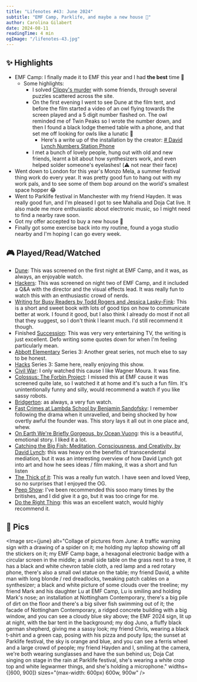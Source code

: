 ```yaml
---
title: "Lifenotes #43: June 2024"
subtitle: "EMF Camp, Parklife, and maybe a new house 🏡"
author: Carolina Gilabert
date: 2024-08-11
readingTime: 4 min
ogImage: "/lifenotes-43.jpg"
---
```



## ✨ Highlights
- EMF Camp: I finally made it to EMF this year and I had **the best** time 💛
	- Some highlights:
		- I solved [Clippy's murder](https://www.dreamcat.uk/wizard-of-os/) with some friends, through several puzzles scattered across the site. 
		- On the first evening I went to see Dune at the film tent, and before the film started a video of an owl flying towards the screen played and a 5 digit number flashed on. The owl reminded me of Twin Peaks so I wrote the number down, and then I found a black lodge themed table with a phone, and that set me off looking for owls like a lunatic 🦉
			- Here's a write up of the installation by the creator: [# David Lynch Numbers Station Phone](https://barnoid.org.uk/david-lynch-numbers-station-phone/)
		- I met a bunch of lovely people, hung out with old and new friends, learnt a bit about how synthesizers work, and even helped solder someone's eyelashes! (⚠️ not near their face)
- Went down to London for this year's Monzo Mela, a summer festival thing work do every year. It was pretty good fun to hang out with my work pals, and to see some of them bop around on the world's smallest space hopper 😂
- Went to Parklife festival in Manchester with my friend Hayden. It was really good fun, and I'm pleased I got to see Mahalia and Doja Cat live. It also made me more enthusiastic about electronic music, so I might need to find a nearby rave soon.
- Got my offer accepted to buy a new house 🎉
- Finally got some exercise back into my routine, found a yoga studio nearby and I'm hoping I can go every week.

## 🎮 Played/Read/Watched
* [Dune](https://imdb.com/title/tt0087182): This was screened on the first night at EMF Camp, and it was, as always, an enjoyable watch.
* [Hackers](https://imdb.com/title/tt0113243): This was screened on night two of EMF Camp, and it included a Q&A with the director and the visual effects lead. It was really fun to watch this with an enthusiastic crowd of nerds.
* [Writing for Busy Readers by Todd Rogers and Jessica Lasky-Fink](https://uk.bookshop.org/p/books/writing-for-busy-readers-communicate-more-effectively-in-the-real-world-todd-rogers/7586112?ean=9781914484452): This is a short and sweet book with lots of good tips on how to communicate better at work. I found it good, but I also think I already do most if not all that they suggest, so I don't think I learnt much. I'd still recommend it though.
* Finished [Succession](https://imdb.com/title/tt7660850): This was very very entertaining TV, the writing is just excellent. Defo writing some quotes down for when I'm feeling particularly mean.
* [Abbott Elementary](https://imdb.com/title/tt14218830) Series 3: Another great series, not much else to say to be honest.
* [Hacks](https://imdb.com/title/tt11815682) Series 3: Same here, really enjoying this show.
* [Civil War](https://imdb.com/title/tt17279496): I only watched this cause I like Wagner Moura. It was fine.
* [Colossus: The Forbin Project](https://imdb.com/title/tt0064177): I missed this at EMF cause it was screened quite late, so I watched it at home and it's such a fun film. It's unintentionally funny and silly, would recommend a watch if you like sassy robots.
* [Bridgerton](https://imdb.com/title/tt8740790): as always, a very fun watch. 
* [Fast Crimes at Lambda School by Benjamin Sandofsky](https://www.sandofsky.com/lambda-school/): I remember following the drama when it unravelled, and being shocked by how overtly awful the founder was. This story lays it all out in one place and, whew.
* [On Earth We're Briefly Gorgeous, by Ocean Vuong](https://uk.bookshop.org/p/books/on-earth-we-re-briefly-gorgeous-a-masterpiece-max-porter-ocean-vuong/1124055?ean=9781529110685): this is a beautiful, emotional story. I liked it a lot.
* [Catching the Big Fish: Meditation, Consciousness, and Creativity, by David Lynch](https://archive.org/details/david-lynch-catching-the-big-fish): this was heavy on the benefits of transcendental mediation, but it was an interesting overview of how David Lynch got into art and how he sees ideas / film making, it was a short and fun listen
* [The Thick of it](https://imdb.com/title/tt0459159): This was a really fun watch. I have seen and loved Veep, so no surprises that I enjoyed the OG.
* [Peep Show](https://imdb.com/title/tt0387764): I've been recommended this sooo many times by the britishes, and I did give it a go, but it was too cringe for me.
* [Do the Right Thing](https://imdb.com/title/tt0097216): this was an excellent watch, would highly recommend it.


## 📸 Pics
<Image
  src={june}
  alt="Collage of pictures from June: A traffic warning sign with a drawing of a spider on it; me holding my laptop showing off all the stickers on it; my EMF Camp bage, a hexagonal electronic badge with a circular screen in the middle; a small side table on the grass next to a tree, it has a black and white chevron table cloth, a red lamp and a red rotary phone, there's also a small owl statue on the table; my friend David, a white man with long blonde / red dreadlocks, tweaking patch cables on a synthesizer; a black and white picture of some clouds over the treeline; my friend Mark and his daughter Lu at EMF Camp, Lu is smiling and holding Mark's nose; an installation at Nottingham Contemporary, there's a big pile of dirt on the floor and there's a big silver fish swimming out of it; the facade of Nottingham Contemporary, a ridged concrete building with a big window, and you can see a cloudy blue sky above; the EMF 2024 sign, lit up at night, with the bar tent in the background; my dog Juno, a fluffy black german shepherd, giving me a sassy look; my friend Chris, wearing a black t-shirt and a green cap, posing with his pizza and pouty lips; the sunset at Parklife festival, the sky is orange and blue, and you can see a ferris wheel and a large crowd of people; my friend Hayden and I, smiling at the camera, we're both wearing sunglasses and have the sun behind us; Doja Cat singing on stage in the rain at Parklife festival, she's wearing a white crop top and white legwarmer things, and she's holding a microphone."
  widths={[600, 900]}
  sizes="(max-width: 600px) 600w, 900w"
/>





